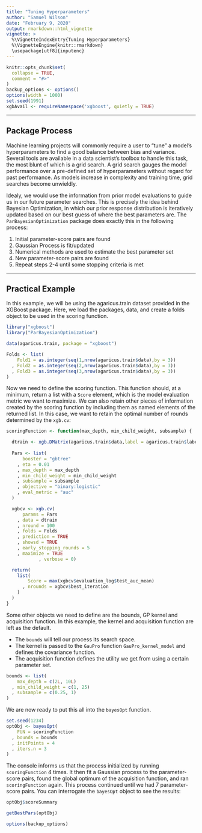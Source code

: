 ---
title: "Tuning Hyperparameters"
author: "Samuel Wilson"
date: "February 9, 2020"
output: rmarkdown::html_vignette
vignette: >
  %\VignetteIndexEntry{Tuning Hyperparameters}
  %\VignetteEngine{knitr::rmarkdown}
  \usepackage[utf8]{inputenc}
---

```{r setup, include = FALSE}
knitr::opts_chunk$set(
  collapse = TRUE,
  comment = "#>"
)
backup_options <- options()
options(width = 1000)
set.seed(1991)
xgbAvail <- requireNamespace('xgboost', quietly = TRUE)
```

********
## Package Process

Machine learning projects will commonly require a user to "tune" a model's hyperparameters to find a good balance between bias and variance. Several tools are available in a data scientist's toolbox to handle this task, the most blunt of which is a grid search. A grid search gauges the model performance over a pre-defined set of hyperparameters without regard for past performance. As models increase in complexity and training time, grid searches become unwieldly.

Idealy, we would use the information from prior model evaluations to guide us in our future parameter searches. This is precisely the idea behind Bayesian Optimization, in which our prior response distribution is iteratively updated based on our best guess of where the best parameters are. The ```ParBayesianOptimization``` package does exactly this in the following process:  

  1. Initial parameter-score pairs are found  
  2. Gaussian Process is fit/updated
  3. Numerical methods are used to estimate the best parameter set  
  4. New parameter-score pairs are found  
  5. Repeat steps 2-4 until some stopping criteria is met  

********
## Practical Example

In this example, we will be using the agaricus.train dataset provided in the XGBoost package. Here, we load the packages, data, and create a folds object to be used in the scoring function.
```{r eval = xgbAvail, echo=TRUE, results = 'hide'}
library("xgboost")
library("ParBayesianOptimization")

data(agaricus.train, package = "xgboost")

Folds <- list(
    Fold1 = as.integer(seq(1,nrow(agaricus.train$data),by = 3))
  , Fold2 = as.integer(seq(2,nrow(agaricus.train$data),by = 3))
  , Fold3 = as.integer(seq(3,nrow(agaricus.train$data),by = 3))
)
```

Now we need to define the scoring function. This function should, at a minimum, return a list with a ```Score``` element, which is the model evaluation metric we want to maximize. We can also retain other pieces of information created by the scoring function by including them as named elements of the returned list. In this case, we want to retain the optimal number of rounds determined by the ```xgb.cv```:

```{r eval = xgbAvail}
scoringFunction <- function(max_depth, min_child_weight, subsample) {

  dtrain <- xgb.DMatrix(agaricus.train$data,label = agaricus.train$label)
  
  Pars <- list( 
      booster = "gbtree"
    , eta = 0.01
    , max_depth = max_depth
    , min_child_weight = min_child_weight
    , subsample = subsample
    , objective = "binary:logistic"
    , eval_metric = "auc"
  )

  xgbcv <- xgb.cv(
      params = Pars
    , data = dtrain
    , nround = 100
    , folds = Folds
    , prediction = TRUE
    , showsd = TRUE
    , early_stopping_rounds = 5
    , maximize = TRUE
            , verbose = 0)

  return(
    list( 
        Score = max(xgbcv$evaluation_log$test_auc_mean)
      , nrounds = xgbcv$best_iteration
    )
  )
}
```


Some other objects we need to define are the bounds, GP kernel and acquisition function. In this example, the kernel and acquisition function are left as the default.

  + The ```bounds``` will tell our process its search space.
  + The kernel is passed to the ```GauPro``` function ```GauPro_kernel_model``` and defines the covariance function.
  + The acquisition function defines the utility we get from using a certain parameter set.

```{r eval = xgbAvail}
bounds <- list( 
    max_depth = c(2L, 10L)
  , min_child_weight = c(1, 25)
  , subsample = c(0.25, 1)
)
```

We are now ready to put this all into the ```bayesOpt``` function. 

```{r eval = xgbAvail}
set.seed(1234)
optObj <- bayesOpt(
    FUN = scoringFunction
  , bounds = bounds
  , initPoints = 4
  , iters.n = 3
)

```

The console informs us that the process initialized by running ```scoringFunction``` 4 times. It then fit a Gaussian process to the parameter-score pairs, found the global optimum of the acquisition function, and ran ```scoringFunction``` again. This process continued until we had 7 parameter-score pairs. You can interrogate the ```bayesOpt``` object to see the results:

```{r eval = xgbAvail}
optObj$scoreSummary
```
```{r eval = xgbAvail}
getBestPars(optObj)
```

```{r revert_options, include=FALSE}
options(backup_options)
```
